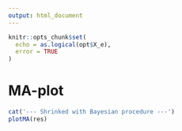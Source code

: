 ```yaml
---
output: html_document
---
```


```r
knitr::opts_chunk$set(
  echo = as.logical(opt$X_e),
  error = TRUE
)
```

# MA-plot {.tabset}

```r
cat('--- Shrinked with Bayesian procedure ---')
plotMA(res)
```
